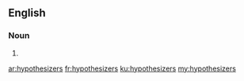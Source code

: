 ==English==

===Noun===
{{head|en|noun plural form}}

# {{plural of|hypothesizer|lang=en}}

[[ar:hypothesizers]]
[[fr:hypothesizers]]
[[ku:hypothesizers]]
[[my:hypothesizers]]